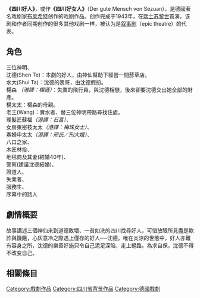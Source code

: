 '''《四川好人》'''，或作'''《四川好女人》'''（Der gute Mensch von Sezuan），是德國著名戏剧家[[布莱希特|布莱希特]]创作的戏剧作品。创作完成于1943年，在[[瑞士|瑞士]][[苏黎世|苏黎世]]首演，该剧和作者同期创作的很多其他戏剧一样，被认为是[[叙事剧|叙事剧]]（epic theatre）的代表。

==角色==
三位神明、<br>

沈德(Shen Te)：本劇的好人，由神仙幫助下經營一間菸草店。<br>

水大(Shui Ta)：沈德的表哥，由沈德假扮。<br>

楊森	''（港譯：楊遜）''：失業的飛行員，與沈德相戀，後來卻要沈德交出她全部的財產。<br>

楊太太：楊森的母親。<br>

老王(Wang)：賣水者、替三位神明帶路尋找住處。<br>

理髮匠蘇福''（港譯：石富）''、<br>

女房東密枝太太''（港譯：梅珠女士）''、<br>

寡婦申太太''（港譯：邢氏／刑大嫂）''、<br>

八口之家、<br>

木匠林投、<br>

地毯商及其妻(結婚40年)、<br>

警察(建議沈德結婚)、<br>

證道人、<br>

失業者、<br>

服務生、<br>

序幕中的路人

==劇情概要==
故事講述三個神仙來到道德敗壞、一貧如洗的四川找尋好人，可惜放眼所見盡是欺詐與饑餓，心灰意冷之際遇上僅存的好人──沈德。唯在炎涼的世態中，好人亦難有容身之所，沈德的樂善好施只令自己泥足深陷，走上絕路。為求自保，沈德不得不改变自己。

==相關條目==

[[Category:戲劇作品|Category:戲劇作品]]
[[Category:四川省背景作品|Category:四川省背景作品]]
[[Category:德國戲劇|Category:德國戲劇]]
{{theatre-stub}}